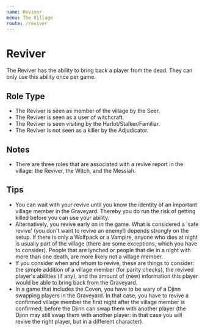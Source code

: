 ```yaml
---
name: Reviver
menu: The Village
route: /reviver
---
```


# Reviver

The Reviver has the ability to bring back a player from the dead. They can only use this ability once per game.

## Role Type

- The Reviver is seen as member of the village by the Seer.
- The Reviver is seen as a user of witchcraft.
- The Reviver is seen visiting by the Harlot/Stalker/Familiar.
- The Reviver is not seen as a killer by the Adjudicator.

## Notes

- There are three roles that are associated with a revive report in the village: the Reviver, the Witch, and the Messiah.

## Tips

- You can wait with your revive until you know the identity of an important village member in the Graveyard. Thereby you do run the risk of getting killed before you can use your ability.
- Alternatively, you revive early on in the game. What is considered a 'safe revive' (you don't want to revive an enemy!) depends strongly on the setup. If there is only a Wolfpack or a Vampire, anyone who dies at night is usually part of the village (there are some exceptions, which you have to consider). People that are lynched or people that die in a night with more than one death, are more likely not a village member.
- If you consider when and whom to revive, these are things to consider: the simple addition of a village member (for parity checks), the revived player's abilities (if any), and the amount of (new) information this player would be able to bring back from the Graveyard.
- In a game that includes the Coven, you have to be wary of a Djinn swapping players in the Graveyard. In that case, you have to revive a confirmed village member the first night after the village member is confirmed; before the Djinn can swap them with another player (the Djinn may still swap them with another player: in that case you will revive the right player, but in a different character).
